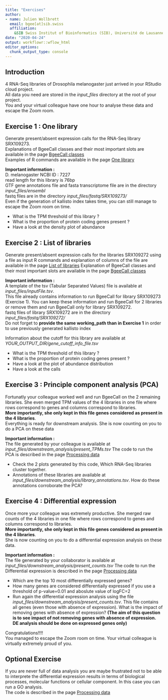```yaml
---
title: "Exercises"
author: 
- name: Julien Wollbrett
  email: bgee[at]sib.swiss
  affiliation:
    &SIB Swiss Institut of Bioinformatics (SIB), Université de Lausanne 
date: "2020-04-24"
output: workflowr::wflow_html
editor_options:
  chunk_output_type: console
---
```


## Introduction

4 RNA-Seq libraries of Drosophila melanogaster just arrived in your RStudio cloud project.  
All data you need are stored in the _input_files_ directory at the root of your project.  
You and your virtual colleague have one hour to analyse these data and escape the Zoom room.  


## Exercise 1 : One library

Generate present/absent expression calls for the RNA-Seq library SRX109273.  
Explanations of BgeeCall classes and their most important slots are available in the page [BgeeCall classes](https://jwollbrett.github.io/BgeeCall_practical/classes_description.html)  
Examples of R commands are available in the page [One library](https://jwollbrett.github.io/BgeeCall_practical/one_library.html)  


**Important information :**  
D. melanogaster NCBI ID : 7227   
read length for this library is 76bp  
GTF gene annotations file and fasta transcriptome file are in the directory _input_files/ensembl_   
fastq files are in the directory _input_files/fastq/SRX109273/_   
Even if the generation of kallisto index takes time, you can still manage to escape the Zoom room on time.   

* What is the TPM threshold of this library ?
* What is the proportion of protein coding genes present ?
* Have a look at the density plot of abundance


## Exercise 2 : List of libraries

Generate present/absent expression calls for the libraries SRX109272 using a file as input
R commands and explanation of columns of the file are available in the page [List of libraries](https://jwollbrett.github.io/BgeeCall_practical/list_libraries.html)
Explanation of BgeeCall classes and their most important slots are available in the page [BgeeCall classes](https://jwollbrett.github.io/BgeeCall_practical/classes_description.html)

**Important information :**  
A template of the tsv (Tabular Separated Values) file is available at _input_files/inputFile.tsv_.  
This file already contains information to run BgeeCall for library SRX109273 (Exercise 1). You can keep these information and run BgeeCall for 2 libraries or remove them and run BgeeCall only for library SRX109272.   
fastq files of library SRX109272 are in the directory _input_files/fastq/SRX109272/_  
Do not forget to **provide the same working_path than in Exercise 1** in order to use previously generated kallisto index  

Information about the cutoff for this library are available at _YOUR_OUTPUT_DIR/gene_cutoff_info_file.tsv_

* What is the TPM threshold of this library ?
* What is the proportion of protein coding genes present ?
* Have a look at the plot of abundance distribution  
* Have a look at the calls


## Exercise 3 : Principle component analysis (PCA)

Fortunatly your colleague worked well and run BgeeCall on the 2 remaining libraries. She even merged TPM values of the 4 libraries in one file where rows correspond to genes and columns correspond to libraries.  
**More importantly, she only kept in this file genes considered as present in the 4 libraries**.  
Everything is ready for downstream analysis.
She is now counting on you to do a PCA on these data

**Important information :**  
The file generated by your colleague is available at _input_files/downstream_analysis/present_TPMs.tsv_
The code to run the PCA is described in the page [Processing data](https://jwollbrett.github.io/BgeeCall_practical/analysis.html)

* Check the 2 plots generated by this code, Which RNA-Seq libraries cluster together.
* Annotations of these libraries are available at _input_files/downstream_analysis/library_annotations.tsv_. How do these annotations corroborate the PCA?


## Exercise 4 : Differential expression

Once more your colleague was extremely productive. She merged raw counts of the 4 libraries in one file where rows correspond to genes and columns correspond to libraries.  
**More importantly, she only kept in this file genes considered as present in the 4 libraries**.  
She is now counting on you to do a differential expression analysis on these data.  

**Important information :**  
The file generated by your collaborator is available at _input_files/downstream_analysis/present_counts.tsv_
The code to run the Differential expression is described in the page [Processing data](https://jwollbrett.github.io/BgeeCall_practical/analysis.html)

* Which are the top 10 most differentially expressed genes?
* How many genes are considered differentially expressed if you use a threshold of p-value=0.01 and aboslute value of logFC=2
* Run again the differential expression analysis using the file _input_files/downstream_analysis/present_counts.tsv_. This file contains all genes (even those with absence of expression). What is the impact of removing genes with absence of expression? **(The aim of this question is to see impact of not removing genes with absence of expression. DE analysis should be done on expressed genes only)**



Congratulations!!!!  
You managed to escape the Zoom room on time. Your virtual colleague is virtually extremely proud of you.  


## Optional Exercise

If you are never full of data analysis you are maybe frustrated not to be able to interprete the differential expression results in terms of biological processes, molecular functions or cellular component. In this case you can run a GO analysis.  
The code is described in the page [Processing data](https://jwollbrett.github.io/BgeeCall_practical/analysis.html)



